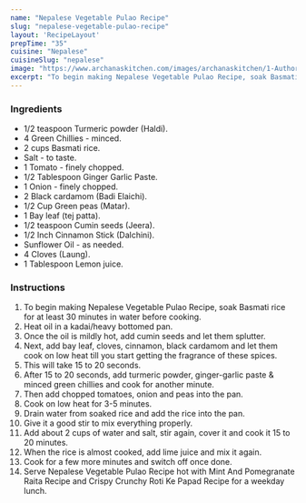 ---
name: "Nepalese Vegetable Pulao Recipe"
slug: "nepalese-vegetable-pulao-recipe"
layout: 'RecipeLayout'
prepTime: "35"
cuisine: "Nepalese"
cuisineSlug: "nepalese"
image: "https://www.archanaskitchen.com/images/archanaskitchen/1-Author/garimasgautam-gmail.com/Nepalese_Veg_Pulao.jpg"
excerpt: "To begin making Nepalese Vegetable Pulao Recipe, soak Basmati rice for at least 30 minutes in water before cooking"
---

### Ingredients

- 1/2 teaspoon Turmeric powder (Haldi).
- 4 Green Chillies - minced.
- 2 cups Basmati rice.
- Salt - to taste.
- 1 Tomato - finely chopped.
- 1/2 Tablespoon Ginger Garlic Paste.
- 1 Onion - finely chopped.
- 2 Black cardamom (Badi Elaichi).
- 1/2 Cup Green peas (Matar).
- 1 Bay leaf (tej patta).
- 1/2 teaspoon Cumin seeds (Jeera).
- 1/2 Inch Cinnamon Stick (Dalchini).
- Sunflower Oil - as needed.
- 4 Cloves (Laung).
- 1 Tablespoon Lemon juice.

### Instructions

1. To begin making Nepalese Vegetable Pulao Recipe, soak Basmati rice for at least 30 minutes in water before cooking.
1. Heat oil in a kadai/heavy bottomed pan.
1. Once the oil is mildly hot, add cumin seeds and let them splutter.
1. Next, add bay leaf, cloves, cinnamon, black cardamom and let them cook on low heat till you start getting the fragrance of these spices.
1. This will take 15 to 20 seconds.
1. After 15 to 20 seconds, add turmeric powder, ginger-garlic paste & minced green chillies and cook for another minute.
1. Then add chopped tomatoes, onion and peas into the pan.
1. Cook on low heat for 3-5 minutes.
1. Drain water from soaked rice and add the rice into the pan.
1. Give it a good stir to mix everything properly.
1. Add about 2 cups of water and salt, stir again, cover it and cook it 15 to 20 minutes.
1. When the rice is almost cooked, add lime juice and mix it again.
1. Cook for a few more minutes and switch off once done.
1. Serve Nepalese Vegetable Pulao Recipe hot with Mint And Pomegranate Raita Recipe and Crispy Crunchy Roti Ke Papad Recipe for a weekday lunch.
